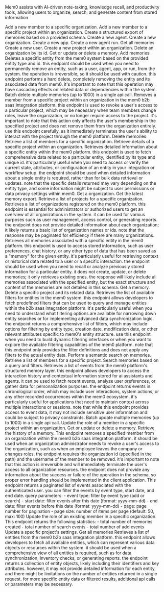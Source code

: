 Mem0 assists with AI-driven note-taking, knowledge recall, and productivity tools, allowing users to organize, search, and generate content from stored information

<Accordion title="Add organization member">
Add a new member to a specific organization.
</Accordion>

<Accordion title="Add member to project">
Add a new member to a specific project within an organization.
</Accordion>

<Accordion title="Create an export job with schema">
Create a structured export of memories based on a provided schema.
</Accordion>

<Accordion title="Create agent with metadata">
Create a new agent.
</Accordion>

<Accordion title="Create new organization">
Create a new organization.
</Accordion>

<Accordion title="Create new app with metadata">
Create a new app.
</Accordion>

<Accordion title="Create run">
Create a new agent run.
</Accordion>

<Accordion title="Create memory entry">
Get all memories
</Accordion>

<Accordion title="Create user with metadata">
Create a new user.
</Accordion>

<Accordion title="Create project">
Create a new project within an organization.
</Accordion>

<Accordion title="Delete an organization">
Delete an organization by its id.
</Accordion>

<Accordion title="Delete memory by id">
Get or update or delete a memory.
</Accordion>

<Accordion title="Create memory with messages and metadata">
Add memories
</Accordion>

<Accordion title="Delete entity by type and id">
Deletes a specific entity from the mem0 system based on the provided entity type and id. this endpoint should be used when you need to permanently remove an entity, such as a user, agent, app, or run, from the system. the operation is irreversible, so it should be used with caution. this endpoint performs a hard delete, completely removing the entity and its associated data from mem0. it's important to note that this operation may have cascading effects on related data or dependencies within the system.
</Accordion>

<Accordion title="Delete memory batch with uuids">
Batch delete multiple memories (up to 1000) in a single api call.
</Accordion>

<Accordion title="Delete project member">
Removes a member from a specific project within an organization in the mem0 b2b saas integration platform. this endpoint is used to revoke a user's access to a particular project, which may be necessary when team members change roles, leave the organization, or no longer require access to the project. it's important to note that this action only affects the user's membership in the specified project and does not remove them from the organization entirely. use this endpoint carefully, as it immediately terminates the user's ability to interact with the project through the mem0 platform.
</Accordion>

<Accordion title="Delete memories endpoint">
Delete memories
</Accordion>

<Accordion title="Get organization members">
Retrieve a list of members for a specific organization.
</Accordion>

<Accordion title="Get project details">
Retrieve details of a specific project within an organization.
</Accordion>

<Accordion title="Get entity by id">
Retrieves detailed information about a specific entity within the mem0 platform. this endpoint is used to fetch comprehensive data related to a particular entity, identified by its type and unique id. it's particularly useful when you need to access or verify the current state, attributes, or configuration of an entity in your integration or workflow setup. the endpoint should be used when detailed information about a single entity is required, rather than for bulk data retrieval or updates. note that the specific details returned may vary depending on the entity type, and some information might be subject to user permissions or data privacy settings within mem0.
</Accordion>

<Accordion title="Retrieve organization information by id">
Get a organization.
</Accordion>

<Accordion title="Export data based on filters">
Get the latest memory export.
</Accordion>

<Accordion title="Get projects">
Retrieve a list of projects for a specific organization.
</Accordion>

<Accordion title="List organizations">
Retrieves a list of organizations registered on the mem0 platform. this endpoint is essential for administrators or authorized users to get an overview of all organizations in the system. it can be used for various purposes such as user management, access control, or generating reports. the endpoint does not provide detailed information about each organization; it likely returns a basic list of organization names or ids. note that the response may be paginated for efficiency if there are many organizations.
</Accordion>

<Accordion title="Retrieve memory by entity">
Retrieves all memories associated with a specific entity in the mem0 platform. this endpoint is used to access stored information, such as user preferences, chat history, or any other type of data that has been saved as a "memory" for the given entity. it's particularly useful for retrieving context or historical data related to a user or a specific interaction. the endpoint should be used when you need to recall or analyze previously stored information for a particular entity. it does not create, update, or delete memories; it only retrieves existing ones. the response will likely include all memories associated with the specified entity, but the exact structure and content of the memories are not detailed in this schema.
</Accordion>

<Accordion title="Retrieve memory by id">
Get a memory.
</Accordion>

<Accordion title="Delete project">
Delete a specific project and its related data.
</Accordion>

<Accordion title="Get entities filters">
Retrieves the list of available filters for entities in the mem0 system. this endpoint allows developers to fetch predefined filters that can be used to query and manage entities within the b2b saas integration platform. it's particularly useful when you need to understand what filtering options are available for narrowing down entity searches or for implementing advanced data synchronization logic. the endpoint returns a comprehensive list of filters, which may include options for filtering by entity type, creation date, modification date, or other relevant attributes specific to mem0's entity structure. use this endpoint when you need to build dynamic filtering interfaces or when you want to explore the available filtering capabilities of the mem0 platform. note that this endpoint only provides the filter definitions and does not apply any filters to the actual entity data.
</Accordion>

<Accordion title="Search memories by query">
Perform a semantic search on memories.
</Accordion>

<Accordion title="Get project members">
Retrieve a list of members for a specific project.
</Accordion>

<Accordion title="Search memories with filters">
Search memories based on a query and filters.
</Accordion>

<Accordion title="Retrieve events data">
Retrieves a list of events from the mem0 platform's structured memory layer. this endpoint allows developers to access the interaction history and contextual information stored for ai assistants and agents. it can be used to fetch recent events, analyze user preferences, or gather data for personalization purposes. the endpoint returns events in chronological order, which may include user interactions, system actions, or any other recorded occurrences within the mem0 ecosystem. it's particularly useful for applications that need to maintain context across multiple interactions or sessions. note that while this endpoint provides access to event data, it may not include sensitive user information and could be subject to privacy constraints.
</Accordion>

<Accordion title="Update memory batch with uuid">
Batch update multiple memories (up to 1000) in a single api call.
</Accordion>

<Accordion title="Update project member role">
Update the role of a member in a specific project within an organization.
</Accordion>

<Accordion title="Update memory text content">
Get or update or delete a memory.
</Accordion>

<Accordion title="Retrieve memory history by id">
Retrieve the history of a memory.
</Accordion>

<Accordion title="Remove a member from the organization">
This endpoint removes a specified member from an organization within the mem0 b2b saas integration platform. it should be used when an organization administrator needs to revoke a user's access to the organization, such as when an employee leaves the company or changes roles. the endpoint requires the organization id (specified in the path) and the username of the member to be removed. it's important to note that this action is irreversible and will immediately terminate the user's access to all organization resources. the endpoint does not provide any information about the success or failure of the operation in the schema, so proper error handling should be implemented in the client application.
</Accordion>

<Accordion title="Retrieve all events for the currently logged in user">
This endpoint returns a paginated list of events associated with the authenticated user. you can filter the events by event type, start date, and end date. query parameters: - event type: filter by event type (add or search) - start date: filter events after this date (format: yyyy-mm-dd) - end date: filter events before this date (format: yyyy-mm-dd) - page: page number for pagination - page size: number of items per page (default: 50, max: 100)
</Accordion>

<Accordion title="Update organization member role">
Update the role of an existing member in a specific organization.
</Accordion>

<Accordion title="Retrieve memory related statistics for the authenticated user">
This endpoint returns the following statistics: - total number of memories created - total number of search events - total number of add events
</Accordion>

<Accordion title="Update project">
Update a specific project's settings.
</Accordion>

<Accordion title="Retrieve memory list">
Get all memories
</Accordion>

<Accordion title="Get entities list">
Retrieves a list of entities from the mem0 b2b saas integration platform. this endpoint allows developers to fetch all available entities, which can represent various data objects or resources within the system. it should be used when a comprehensive view of all entities is required, such as for data synchronization, inventory checks, or generating reports. the endpoint returns a collection of entity objects, likely including their identifiers and key attributes. however, it may not provide detailed information for each entity, and there might be limitations on the number of entities returned in a single request. for more specific entity data or filtered results, additional api calls or parameters may be necessary.
</Accordion>

